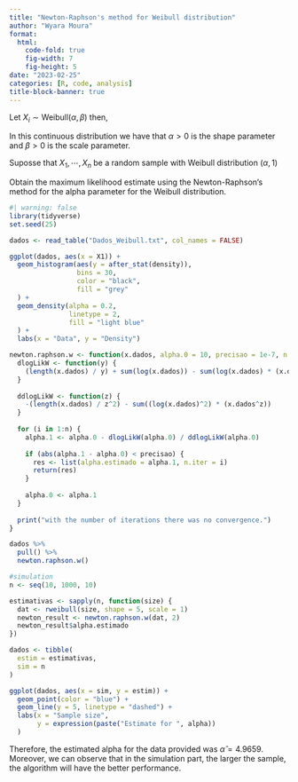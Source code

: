 ---
title: "Newton-Raphson's method for Weibull distribution"
author: "Wyara Moura"
format: 
  html:
    code-fold: true
    fig-width: 7
    fig-height: 5
date: "2023-02-25"
categories: [R, code, analysis]
title-block-banner: true
---

Let $X_{i} \sim \mbox{Weibull}(\alpha, \beta)$ then,

```{=tex}
\begin{equation*}
f(x_{i}|\alpha, \beta) = \dfrac{\alpha}{\beta}\left(\dfrac{x_{i}}{\beta}\right)^{\alpha -1}\exp\left\{-\left(\dfrac{x_{i}}{\beta}\right)^{\alpha}\right\}, \hspace{0.5cm} \mbox{para} \hspace{0.5cm} x_{i}\geq 0.
\end{equation*}
```
In this continuous distribution we have that $\alpha>0$ is the shape parameter and $\beta>0$ is the scale parameter.

Suposse that $X_{1}, \cdots, X_{n}$ be a random sample with Weibull distribution $(\alpha,1)$

Obtain the maximum likelihood estimate using the Newton-Raphson's method for the alpha parameter for the Weibull distribution.

```{r}
#| warning: false
library(tidyverse)
set.seed(25)

dados <- read_table("Dados_Weibull.txt", col_names = FALSE)

ggplot(dados, aes(x = X1)) +
  geom_histogram(aes(y = after_stat(density)), 
                 bins = 30, 
                 color = "black", 
                 fill = "grey"
  ) +
  geom_density(alpha = 0.2, 
               linetype = 2, 
               fill = "light blue"
  ) +
  labs(x = "Data", y = "Density")

newton.raphson.w <- function(x.dados, alpha.0 = 10, precisao = 1e-7, n = 100) {
  dlogLikW <- function(y) {
    (length(x.dados) / y) + sum(log(x.dados)) - sum(log(x.dados) * (x.dados^y))
  }
  
  ddlogLikW <- function(z) {
    -(length(x.dados) / z^2) - sum((log(x.dados)^2) * (x.dados^z))
  }
  
  for (i in 1:n) {
    alpha.1 <- alpha.0 - dlogLikW(alpha.0) / ddlogLikW(alpha.0)
    
    if (abs(alpha.1 - alpha.0) < precisao) {
      res <- list(alpha.estimado = alpha.1, n.iter = i)
      return(res)
    }
    
    alpha.0 <- alpha.1
  }
  
  print("with the number of iterations there was no convergence.")
}

dados %>%
  pull() %>%
  newton.raphson.w()

#simulation
n <- seq(10, 1000, 10)

estimativas <- sapply(n, function(size) {
  dat <- rweibull(size, shape = 5, scale = 1)
  newton_result <- newton.raphson.w(dat, 2)
  newton_result$alpha.estimado
})

dados <- tibble(
  estim = estimativas,
  sim = n
)

ggplot(dados, aes(x = sim, y = estim)) + 
  geom_point(color = "blue") +
  geom_line(y = 5, linetype = "dashed") +
  labs(x = "Sample size", 
       y = expression(paste("Estimate for ", alpha))
  )

```

Therefore, the estimated alpha for the data provided was $\hat{\alpha}=4.9659$. Moreover, we can observe that in the simulation part, the larger the sample, the algorithm will have the better performance.
